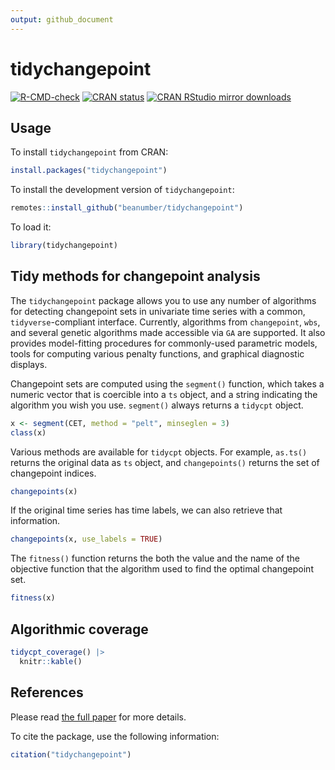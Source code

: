 ```yaml
---
output: github_document
---
```


# tidychangepoint

  <!-- badges: start -->
[![R-CMD-check](https://github.com/beanumber/tidychangepoint/actions/workflows/R-CMD-check.yaml/badge.svg)](https://github.com/beanumber/tidychangepoint/actions/workflows/R-CMD-check.yaml)
[![CRAN status](https://www.r-pkg.org/badges/version/tidychangepoint)](https://CRAN.R-project.org/package=tidychangepoint)
[![CRAN RStudio mirror
downloads](https://cranlogs.r-pkg.org/badges/tidychangepoint)](https://www.r-pkg.org/pkg/tidychangepoint)
  <!-- badges: end -->

## Usage

To install `tidychangepoint` from CRAN:

```r
install.packages("tidychangepoint")
```

To install the development version of `tidychangepoint`:

```r
remotes::install_github("beanumber/tidychangepoint")
```

To load it:

```r
library(tidychangepoint)
```

## Tidy methods for changepoint analysis

The `tidychangepoint` package allows you to use any number of algorithms for detecting changepoint sets in univariate time series with a common, `tidyverse`-compliant interface. 
Currently, algorithms from `changepoint`, `wbs`, and several genetic algorithms made accessible via `GA` are supported. 
It also provides model-fitting procedures for commonly-used parametric models, tools for computing various penalty functions, and graphical diagnostic displays. 

Changepoint sets are computed using the `segment()` function, which takes a numeric vector that is coercible into a `ts` object, and a string indicating the algorithm you wish you use. 
`segment()` always returns a `tidycpt` object. 

```r
x <- segment(CET, method = "pelt", minseglen = 3)
class(x)
```

Various methods are available for `tidycpt` objects. 
For example, `as.ts()` returns the original data as `ts` object, and `changepoints()` returns the set of changepoint indices. 

```r
changepoints(x)
```

If the original time series has time labels, we can also retrieve that information. 

```r
changepoints(x, use_labels = TRUE)
```


The `fitness()` function returns the both the value and the name of the objective function that the algorithm used to find the optimal changepoint set. 

```r
fitness(x)
```

## Algorithmic coverage

```r
tidycpt_coverage() |>
  knitr::kable()
```



## References

Please read [the full paper](https://beanumber.github.io/changepoint-paper/) for more details. 

To cite the package, use the following information:

```r
citation("tidychangepoint")
```

